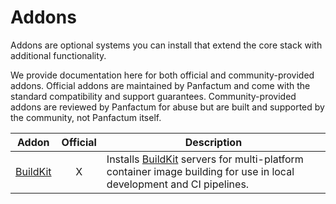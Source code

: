 # Addons

Addons are optional systems you can install that extend the core stack with additional functionality.

We provide documentation here for both official and community-provided addons. Official addons are maintained by
Panfactum and come with the standard compatibility and support guarantees. Community-provided addons are reviewed
by Panfactum for abuse but are built and supported by the community, not Panfactum itself.

|                           Addon                          | Official | Description                                                                                                                                              |
| :------------------------------------------------------: | :------: | -------------------------------------------------------------------------------------------------------------------------------------------------------- |
| [BuildKit](/docs/edge/guides/addons/buildkit/installing) |     X    | Installs [BuildKit](https://github.com/moby/buildkit) servers for multi-platform container image building for use in local development and CI pipelines. |
